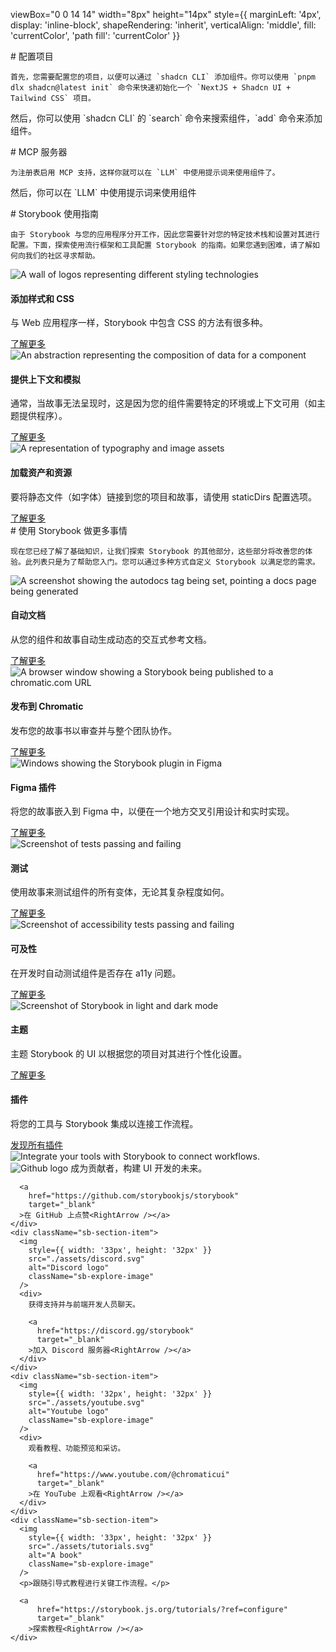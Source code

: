 
  viewBox="0 0 14 14"
  width="8px"
  height="14px"
  style={{
    marginLeft: '4px',
    display: 'inline-block',
    shapeRendering: 'inherit',
    verticalAlign: 'middle',
    fill: 'currentColor',
    'path fill': 'currentColor'
  }}
>
  <path d="m11.1 7.35-5.5 5.5a.5.5 0 0 1-.7-.7L10.04 7 4.9 1.85a.5.5 0 1 1 .7-.7l5.5 5.5c.2.2.2.5 0 .7Z" />
</svg>

<Meta title="Introduction" />

<div className="sb-container">
  <div className='sb-section-title'>
    # 配置项目

    首先，您需要配置您的项目，以便可以通过 `shadcn CLI` 添加组件。你可以使用 `pnpm dlx shadcn@latest init` 命令来快速初始化一个 `NextJS + Shadcn UI + Tailwind CSS` 项目。
  </div>
  <Source language="json" dark={true} code={
    `{
      "$schema": "https://ui.shadcn.com/schema.json",
      "style": "new-york",  
      "rsc": true,
      "tsx": true,
      "tailwind": {
        "config": "",
        "css": "app/globals.css",
        "baseColor": "neutral",
        "cssVariables": true,
        "prefix": ""
      },
      "aliases": {
        "components": "@/components",
        "utils": "@/lib/utils",
        "ui": "@/components/ui",
        "lib": "@/lib",
        "hooks": "@/hooks"
      },
      "iconLibrary": "lucide",
      "registries": {
        "@tcsk": "https://main--68fb36a8575355ea03c9dd6a.chromatic.com/r/{name}.json"
      }
    }`
  } />

  <p>然后，你可以使用 `shadcn CLI` 的 `search` 命令来搜索组件，`add` 命令来添加组件。</p>
  <Source language="bash" dark={true} code={
    `
    pnpm dlx shadcn@latest search @tcsk
    pnpm dlx shadcn@latest add @tcsk/button
    `
  } />
</div>

<div className="sb-container">
  <div className='sb-section-title'>
    # MCP 服务器

    为注册表启用 MCP 支持，这样你就可以在 `LLM` 中使用提示词来使用组件了。
  </div>
  <Source language="json" dark={true} code={
    `{
      "mcpServers": {
        "shadcn": {
          "command": "npx",
          "args": ["shadcn@latest", "mcp"]
        },
      }
    }`
  } />

  <p>然后，你可以在 `LLM` 中使用提示词来使用组件</p>
  <Source language="bash" dark={true} code={
    `
    Show me the components in the tcsk registry
    Create a landing page using items from the tcsk registry
    `
  } />
</div>

<div className="sb-container">
  <div className='sb-section-title'>
    # Storybook 使用指南

    由于 Storybook 与您的应用程序分开工作，因此您需要针对您的特定技术栈和设置对其进行配置。下面，探索使用流行框架和工具配置 Storybook 的指南。如果您遇到困难，请了解如何向我们的社区寻求帮助。
  </div>
  <div className="sb-section">
    <div className="sb-section-item">
      <img
        src="./assets/styling.png"
        alt="A wall of logos representing different styling technologies"
        style={{ width: '100%', height: 'auto' }}
      />
      <h4 className="sb-section-item-heading">添加样式和 CSS</h4>
      <p className="sb-section-item-paragraph">与 Web 应用程序一样，Storybook 中包含 CSS 的方法有很多种。</p>
      <a
        href="https://storybook.js.org/docs/configure/styling-and-css/?renderer=react&ref=configure"
        target="_blank"
      >了解更多<RightArrow /></a>
    </div>
    <div className="sb-section-item">
      <img 
        style={{ width: '100%', height: 'auto' }}
        src="./assets/context.png"
        alt="An abstraction representing the composition of data for a component"
      />
      <h4 className="sb-section-item-heading">提供上下文和模拟</h4>
      <p className="sb-section-item-paragraph">通常，当故事无法呈现时，这是因为您的组件需要特定的环境或上下文可用（如主题提供程序）。</p>
      <a
        href="https://storybook.js.org/docs/writing-stories/decorators/?renderer=react&ref=configure#context-for-mocking"
        target="_blank"
      >了解更多<RightArrow /></a>
    </div>
    <div className="sb-section-item">
      <img 
        style={{ width: '100%', height: 'auto' }} 
        src="./assets/assets.png" 
        alt="A representation of typography and image assets" 
      />
      <div>
        <h4 className="sb-section-item-heading">加载资产和资源</h4>
        <p className="sb-section-item-paragraph">要将静态文件（如字体）链接到您的项目和故事，请使用 staticDirs 配置选项。</p>
        <a
          href="https://storybook.js.org/docs/configure/images-and-assets/?renderer=react&ref=configure"
          target="_blank"
        >了解更多<RightArrow /></a>
      </div>
    </div>
  </div>
</div>
<div className="sb-container">
  <div className='sb-section-title'>
    # 使用 Storybook 做更多事情

    现在您已经了解了基础知识，让我们探索 Storybook 的其他部分，这些部分将改善您的体验。此列表只是为了帮助您入门。您可以通过多种方式自定义 Storybook 以满足您的需求。
  </div>

  <div className="sb-section">
    <div className="sb-features-grid">
      <div className="sb-grid-item">
        <img 
          style={{ width: '100%', height: 'auto' }} 
          src="./assets/docs.png" 
          alt="A screenshot showing the autodocs tag being set, pointing a docs page being generated" 
        />
        <h4 className="sb-section-item-heading">自动文档</h4>
        <p className="sb-section-item-paragraph">从您的组件和故事自动生成动态的交互式参考文档。</p>
        <a
          href="https://storybook.js.org/docs/writing-docs/autodocs/?renderer=react&ref=configure"
          target="_blank"
        >了解更多<RightArrow /></a>
      </div>
      <div className="sb-grid-item">
        <img 
          style={{ width: '100%', height: 'auto' }} 
          src="./assets/share.png" 
          alt="A browser window showing a Storybook being published to a chromatic.com URL" 
        />
        <h4 className="sb-section-item-heading">发布到 Chromatic</h4>
        <p className="sb-section-item-paragraph">发布您的故事书以审查并与整个团队协作。</p>
        <a
          href="https://storybook.js.org/docs/sharing/publish-storybook/?renderer=react&ref=configure#publish-storybook-with-chromatic"
          target="_blank"
        >了解更多<RightArrow /></a>
      </div>
      <div className="sb-grid-item">
        <img 
          style={{ width: '100%', height: 'auto' }} 
          src="./assets/figma-plugin.png" 
          alt="Windows showing the Storybook plugin in Figma" 
        />
        <h4 className="sb-section-item-heading">Figma 插件</h4>
        <p className="sb-section-item-paragraph">将您的故事嵌入到 Figma 中，以便在一个地方交叉引用设计和实时实现。</p>
        <a
          href="https://storybook.js.org/docs/sharing/design-integrations/?renderer=react&ref=configure#embed-storybook-in-figma-with-the-plugin"
          target="_blank"
        >了解更多<RightArrow /></a>
      </div>
      <div className="sb-grid-item">
        <img 
          style={{ width: '100%', height: 'auto' }} 
          src="./assets/testing.png" 
          alt="Screenshot of tests passing and failing" 
        />
        <h4 className="sb-section-item-heading">测试</h4>
        <p className="sb-section-item-paragraph">使用故事来测试组件的所有变体，无论其复杂程度如何。</p>
        <a
          href="https://storybook.js.org/docs/writing-tests/?renderer=react&ref=configure"
          target="_blank"
        >了解更多<RightArrow /></a>
      </div>
      <div className="sb-grid-item">
        <img 
          style={{ width: '100%', height: 'auto' }} 
          src="./assets/accessibility.png" 
          alt="Screenshot of accessibility tests passing and failing" 
        />
        <h4 className="sb-section-item-heading">可及性</h4>
        <p className="sb-section-item-paragraph">在开发时自动测试组件是否存在 a11y 问题。</p>
        <a
          href="https://storybook.js.org/docs/writing-tests/accessibility-testing/?renderer=react&ref=configure"
          target="_blank"
        >了解更多<RightArrow /></a>
      </div>
      <div className="sb-grid-item">
        <img 
          style={{ width: '100%', height: 'auto' }} 
          src="./assets/theming.png"   
          alt="Screenshot of Storybook in light and dark mode" 
        />
        <h4 className="sb-section-item-heading">主题</h4>
        <p className="sb-section-item-paragraph">主题 Storybook 的 UI 以根据您的项目对其进行个性化设置。</p>
        <a
          href="https://storybook.js.org/docs/configure/theming/?renderer=react&ref=configure"
          target="_blank"
        >了解更多<RightArrow /></a>
      </div>
    </div>
  </div>
</div>
<div className='sb-addon'>
  <div className='sb-addon-text'>
    <h4 className="text-black!">插件</h4>
    <p className="sb-section-item-paragraph text-black!">将您的工具与 Storybook 集成以连接工作流程。</p>
    <a
        href="https://storybook.js.org/addons/?ref=configure"
        target="_blank"
      >发现所有插件<RightArrow /></a>
  </div>
  <div className='sb-addon-img'>
    <img 
      style={{ width: '650px', height: '347px' }}
      src="./assets/addon-library.png" 
      alt="Integrate your tools with Storybook to connect workflows." 
    />
  </div>
</div>

<div className="sb-section sb-socials">
    <div className="sb-section-item">
      <img 
        style={{ width: '32px', height: '32px' }}
        src="./assets/github.svg" 
        alt="Github logo" 
        className="sb-explore-image"
      />
      成为贡献者，构建 UI 开发的未来。

      <a
        href="https://github.com/storybookjs/storybook"
        target="_blank"
      >在 GitHub 上点赞<RightArrow /></a>
    </div>
    <div className="sb-section-item">
      <img 
        style={{ width: '33px', height: '32px' }}
        src="./assets/discord.svg" 
        alt="Discord logo" 
        className="sb-explore-image"
      />
      <div>
        获得支持并与前端开发人员聊天。

        <a
          href="https://discord.gg/storybook"
          target="_blank"
        >加入 Discord 服务器<RightArrow /></a>
      </div>
    </div>
    <div className="sb-section-item">
      <img 
        style={{ width: '32px', height: '32px' }}
        src="./assets/youtube.svg" 
        alt="Youtube logo" 
        className="sb-explore-image"
      />
      <div>
        观看教程、功能预览和采访。

        <a
          href="https://www.youtube.com/@chromaticui"
          target="_blank"
        >在 YouTube 上观看<RightArrow /></a>
      </div>
    </div>
    <div className="sb-section-item">
      <img 
        style={{ width: '33px', height: '32px' }}
        src="./assets/tutorials.svg" 
        alt="A book" 
        className="sb-explore-image"
      />
      <p>跟随引导式教程进行关键工作流程。</p>

      <a
          href="https://storybook.js.org/tutorials/?ref=configure"
          target="_blank"
        >探索教程<RightArrow /></a>
    </div>
</div>

<style>
  {`
  .sb-container {
    margin-bottom: 48px;
  }

  .sb-section {
    width: 100%;
    display: flex;
    flex-direction: row;
    gap: 20px;
  }

  img {
    object-fit: cover;
  }

  .sb-section-title {
    margin-bottom: 32px;
  }

  .sb-section a:not(h1 a, h2 a, h3 a) {
    font-size: 14px;
  }

  .sb-section-item, .sb-grid-item {
    flex: 1;
    display: flex;
    flex-direction: column;
  }

  .sb-section-item-heading {
    padding-top: 20px !important;
    padding-bottom: 5px !important;
    margin: 0 !important;
  }
  .sb-section-item-paragraph {
    margin: 0;
    padding-bottom: 10px;
  }

  .sb-chevron {
    margin-left: 5px;
  }

  .sb-features-grid {
    display: grid;
    grid-template-columns: repeat(2, 1fr);
    grid-gap: 32px 20px;
  }

  .sb-socials {
    display: grid;
    grid-template-columns: repeat(4, 1fr);
  }

  .sb-socials p {
    margin-bottom: 10px;
  }

  .sb-explore-image {
    max-height: 32px;
    align-self: flex-start;
  }

  .sb-addon {
    width: 100%;
    display: flex;
    align-items: center;
    position: relative;
    background-color: #EEF3F8;
    border-radius: 5px;
    border: 1px solid rgba(0, 0, 0, 0.05);
    background: #EEF3F8;
    height: 180px;
    margin-bottom: 48px;
    overflow: hidden;
  }

  .sb-addon-text {
    padding-left: 48px;
    max-width: 240px;
  }

  .sb-addon-text h4 {
    padding-top: 0px;
  }

  .sb-addon-img {
    position: absolute;
    left: 345px;
    top: 0;
    height: 100%;
    width: 200%;
    overflow: hidden;
  }

  .sb-addon-img img {
    width: 650px;
    transform: rotate(-15deg);
    margin-left: 40px;
    margin-top: -72px;
    box-shadow: 0 0 1px rgba(255, 255, 255, 0);
    backface-visibility: hidden;
  }

  @media screen and (max-width: 800px) {
    .sb-addon-img {
      left: 300px;
    }
  }

  @media screen and (max-width: 600px) {
    .sb-section {
      flex-direction: column;
    }

    .sb-features-grid {
      grid-template-columns: repeat(1, 1fr);
    }

    .sb-socials {
      grid-template-columns: repeat(2, 1fr);
    }

    .sb-addon {
      height: 280px;
      align-items: flex-start;
      padding-top: 32px;
      overflow: hidden;
    }

    .sb-addon-text {
      padding-left: 24px;
    }

    .sb-addon-img {
      right: 0;
      left: 0;
      top: 130px;
      bottom: 0;
      overflow: hidden;
      height: auto;
      width: 124%;
    }

    .sb-addon-img img {
      width: 1200px;
      transform: rotate(-12deg);
      margin-left: 0;
      margin-top: 48px;
      margin-bottom: -40px;
      margin-left: -24px;
    }
  }
  `}
</style>
